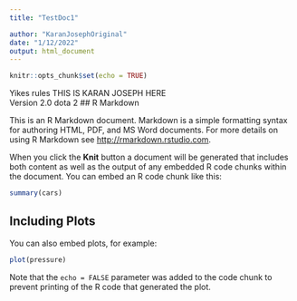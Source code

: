 ```yaml
---
title: "TestDoc1"

author: "KaranJosephOriginal"
date: "1/12/2022"
output: html_document
---
```


```r
knitr::opts_chunk$set(echo = TRUE)
```
Yikes rules
THIS IS KARAN JOSEPH HERE  
Version 2.0
dota 2
## R Markdown

This is an R Markdown document. Markdown is a simple formatting syntax for authoring HTML, PDF, and MS Word documents. For more details on using R Markdown see <http://rmarkdown.rstudio.com>.

When you click the **Knit** button a document will be generated that includes both content as well as the output of any embedded R code chunks within the document. You can embed an R code chunk like this:

```r
summary(cars)
```

## Including Plots

You can also embed plots, for example:

```r
plot(pressure)
```

Note that the `echo = FALSE` parameter was added to the code chunk to prevent printing of the R code that generated the plot.
